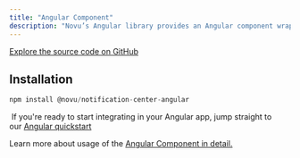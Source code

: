```yaml
---
title: "Angular Component"
description: "Novu’s Angular library provides an Angular component wrapper over the Notification Center Web that you can use to integrate the notification center into your Angular application. "
---
```



[Explore the source code on GitHub](https://github.com/novuhq/novu/tree/next/packages/notification-center-angular)


## Installation

```js
npm install @novu/notification-center-angular
```

<Tip> If you're ready to start integrating in your Angular app, jump straight to our [Angular quickstart](/quickstarts/angular)</Tip>

Learn more about usage of the [Angular Component in detail.](/notification-center/client/angular)



